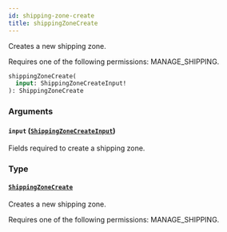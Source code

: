 ```yaml
---
id: shipping-zone-create
title: shippingZoneCreate
---
```


Creates a new shipping zone.

Requires one of the following permissions: MANAGE_SHIPPING.

```graphql
shippingZoneCreate(
  input: ShippingZoneCreateInput!
): ShippingZoneCreate
```

### Arguments

#### `input` ([`ShippingZoneCreateInput`](../../../developer/api-reference/inputs/shipping-zone-create-input))

Fields required to create a shipping zone.

### Type

#### [`ShippingZoneCreate`](../../../developer/api-reference/objects/shipping-zone-create)

Creates a new shipping zone.

Requires one of the following permissions: MANAGE_SHIPPING.
